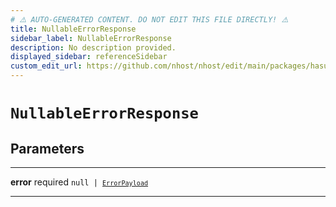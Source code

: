 ```yaml
---
# ⚠️ AUTO-GENERATED CONTENT. DO NOT EDIT THIS FILE DIRECTLY! ⚠️
title: NullableErrorResponse
sidebar_label: NullableErrorResponse
description: No description provided.
displayed_sidebar: referenceSidebar
custom_edit_url: https://github.com/nhost/nhost/edit/main/packages/hasura-auth-js/src/types/hasura-auth/responses.ts#L4
---
```


# `NullableErrorResponse`

## Parameters

---

**<span className="parameter-name">error</span>** <span className="optional-status">required</span> <code>null &#124; [`ErrorPayload`](/reference/docgen/nextjs/types/error-payload)</code>

---
